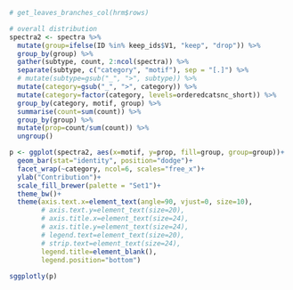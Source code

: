 ```r

# get_leaves_branches_col(hrm$rows)

# overall distribution
spectra2 <- spectra %>%
  mutate(group=ifelse(ID %in% keep_ids$V1, "keep", "drop")) %>%
  group_by(group) %>%
  gather(subtype, count, 2:ncol(spectra)) %>%
  separate(subtype, c("category", "motif"), sep = "[.]") %>%
  # mutate(subtype=gsub("_", ">", subtype)) %>%
  mutate(category=gsub("_", ">", category)) %>%
  mutate(category=factor(category, levels=orderedcatsnc_short)) %>%
  group_by(category, motif, group) %>%
  summarise(count=sum(count)) %>%
  group_by(group) %>%
  mutate(prop=count/sum(count)) %>%
  ungroup()

p <- ggplot(spectra2, aes(x=motif, y=prop, fill=group, group=group))+
  geom_bar(stat="identity", position="dodge")+
  facet_wrap(~category, ncol=6, scales="free_x")+
  ylab("Contribution")+
  scale_fill_brewer(palette = "Set1")+
  theme_bw()+
  theme(axis.text.x=element_text(angle=90, vjust=0, size=10),
        # axis.text.y=element_text(size=20),
        # axis.title.x=element_text(size=24),
        # axis.title.y=element_text(size=24),
        # legend.text=element_text(size=20),
        # strip.text=element_text(size=24),
        legend.title=element_blank(),
        legend.position="bottom")
        
sggplotly(p)
```
